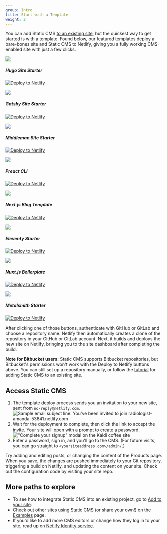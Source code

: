 ```yaml
---
group: Intro
title: Start with a Template
weight: 2
---
```


You can add Static CMS [to an existing site](/docs/add-to-your-site/), but the quickest way to get started is with a template. Found below, our featured templates deploy a bare-bones site and Static CMS to Netlify, giving you a fully working CMS-enabled site with just a few clicks.

<div style={{ display: 'grid', gridTemplateColumns: 'repeat(3, minmax(0, 1fr))', gap: '24px' }}>
  <div
    style={{
      display: 'flex',
      flexDirection: 'column',
      justifyContent: 'center',
      alignItems: 'center',
      gap: '8px',
    }}
  >
    <div
      style={{
        width: '120px',
        height: '120px',
        display: 'flex',
        justifyContent: 'center',
        alignItems: 'center',
      }}
    >
      <img style={{ display: 'flex', height: '100%' }} src="/img/hugo.svg" />
    </div>
    <h5 style={{ margin: 0 }}>Hugo Site Starter</h5>
    <p style={{ margin: 0 }}>
      <a href="https://app.netlify.com/start/deploy?repository=https://github.com/StaticJsCMS/static-cms-hugo-netlify-template&amp;stack=cms">
        <img src="https://www.netlify.com/img/deploy/button.svg" alt="Deploy to Netlify" />
      </a>
    </p>
  </div>
  <div
    style={{
      display: 'flex',
      flexDirection: 'column',
      justifyContent: 'center',
      alignItems: 'center',
      gap: '8px',
    }}
  >
    <div
      style={{
        width: '120px',
        height: '120px',
        display: 'flex',
        justifyContent: 'center',
        alignItems: 'center',
      }}
    >
      <img style={{ display: 'flex', height: '100%' }} src="/img/gatsby.svg" />
    </div>
    <h5 style={{ margin: 0 }}>Gatsby Site Starter</h5>
    <p style={{ margin: 0 }}>
      <a href="https://app.netlify.com/start/deploy?repository=https://github.com/StaticJsCMS/static-cms-gatsby-netlify-template&amp;stack=cms">
        <img src="https://www.netlify.com/img/deploy/button.svg" alt="Deploy to Netlify" />
      </a>
    </p>
  </div>
  <div
    style={{
      display: 'flex',
      flexDirection: 'column',
      justifyContent: 'center',
      alignItems: 'center',
      gap: '8px',
    }}
  >
    <div
      style={{
        width: '120px',
        height: '120px',
        display: 'flex',
        justifyContent: 'center',
        alignItems: 'center',
      }}
    >
      <img style={{ display: 'flex', height: '100%' }} src="/img/middleman.svg" />
    </div>
    <h5 style={{ margin: 0 }}>Middleman Site Starter</h5>
    <p style={{ margin: 0 }}>
      <a href="https://app.netlify.com/start/deploy?repository=https://github.com/tomrutgers/middleman-starter-netlify-cms&amp;stack=cms">
        <img src="https://www.netlify.com/img/deploy/button.svg" alt="Deploy to Netlify" />
      </a>
    </p>
  </div>
  <div
    style={{
      display: 'flex',
      flexDirection: 'column',
      justifyContent: 'center',
      alignItems: 'center',
      gap: '8px',
    }}
  >
    <div
      style={{
        width: '120px',
        height: '120px',
        display: 'flex',
        justifyContent: 'center',
        alignItems: 'center',
      }}
    >
      <img style={{ display: 'flex', height: '100%' }} src="/img/preact.svg" />
    </div>
    <h5 style={{ margin: 0 }}>Preact CLI</h5>
    <p style={{ margin: 0 }}>
      <a href="https://app.netlify.com/start/deploy?repository=https://github.com/StaticJsCMS/static-cms-preact-netlify-template&amp;stack=cms">
        <img src="https://www.netlify.com/img/deploy/button.svg" alt="Deploy to Netlify" />
      </a>
    </p>
  </div>
  <div
    style={{
      display: 'flex',
      flexDirection: 'column',
      justifyContent: 'center',
      alignItems: 'center',
      gap: '8px',
    }}
  >
    <div
      style={{
        width: '120px',
        height: '120px',
        display: 'flex',
        justifyContent: 'center',
        alignItems: 'center',
      }}
    >
      <img style={{ display: 'flex', height: '100%' }} src="/img/nextjs.svg" />
    </div>
    <h5 style={{ margin: 0 }}>Next.js Blog Template</h5>
    <p style={{ margin: 0 }}>
      <a href="https://app.netlify.com/start/deploy?repository=https://github.com/StaticJsCMS/static-cms-nextjs-netlify-blog-template&amp;stack=cms">
        <img src="https://www.netlify.com/img/deploy/button.svg" alt="Deploy to Netlify" />
      </a>
    </p>
  </div>
  <div
    style={{
      display: 'flex',
      flexDirection: 'column',
      justifyContent: 'center',
      alignItems: 'center',
      gap: '8px',
    }}
  >
    <div
      style={{
        width: '120px',
        height: '120px',
        display: 'flex',
        justifyContent: 'center',
        alignItems: 'center',
      }}
    >
      <img style={{ display: 'flex', height: '100%' }} src="/img/11ty-logo.svg" />
    </div>
    <h5 style={{ margin: 0 }}>Eleventy Starter</h5>
    <p style={{ margin: 0 }}>
      <a href="https://app.netlify.com/start/deploy?repository=https://github.com/surjithctly/neat-starter&amp;stack=cms">
        <img src="https://www.netlify.com/img/deploy/button.svg" alt="Deploy to Netlify" />
      </a>
    </p>
  </div>
  <div
    style={{
      display: 'flex',
      flexDirection: 'column',
      justifyContent: 'center',
      alignItems: 'center',
      gap: '8px',
    }}
  >
    <div
      style={{
        width: '120px',
        height: '120px',
        display: 'flex',
        justifyContent: 'center',
        alignItems: 'center',
      }}
    >
      <img style={{ display: 'flex', height: '100%' }} src="/img/nuxt.svg" />
    </div>
    <h5 style={{ margin: 0 }}>Nuxt.js Boilerplate</h5>
    <p style={{ margin: 0 }}>
      <a href="https://app.netlify.com/start/deploy?repository=https://github.com/Knogobert/ntn-boilerplate&amp;stack=cms">
        <img src="https://www.netlify.com/img/deploy/button.svg" alt="Deploy to Netlify" />
      </a>
    </p>
  </div>
  <div
    style={{
      display: 'flex',
      flexDirection: 'column',
      justifyContent: 'center',
      alignItems: 'center',
      gap: '8px',
    }}
  >
    <div
      style={{
        width: '120px',
        height: '120px',
        display: 'flex',
        justifyContent: 'center',
        alignItems: 'center',
      }}
    >
      <img style={{ display: 'flex', height: '100%' }} src="/img/metalsmith.svg" />
    </div>
    <h5 style={{ margin: 0 }}>Metalsmith Starter</h5>
    <p style={{ margin: 0 }}>
      <a href="https://app.netlify.com/start/deploy?repository=https://github.com/wernerglinka/metalsmith-netlify-starter">
        <img src="https://www.netlify.com/img/deploy/button.svg" alt="Deploy to Netlify" />
      </a>
    </p>
  </div>
</div>

After clicking one of those buttons, authenticate with GitHub or GitLab and choose a repository name. Netlify then automatically creates a clone of the repository in your GitHub or GitLab account. Next, it builds and deploys the new site on Netlify, bringing you to the site dashboard after completing the build.

**Note for Bitbucket users:** Static CMS supports Bitbucket repositories, but Bitbucket's permissions won't work with the Deploy to Netlify buttons above. You can still set up a repository manually, or follow the [tutorial](/docs/add-to-your-site) for adding Static CMS to an existing site.

## Access Static CMS

1. The template deploy process sends you an invitation to your new site, sent from `no-reply@netlify.com`.
   ![Sample email subject line: You've been invited to join radiologist-amanda-53841.netlify.com](/img/email-subject.webp)
2. Wait for the deployment to complete, then click the link to accept the invite. Your site will open with a prompt to create a password.
   !["Complete your signup" modal on the Kaldi coffee site](/img/create-password.webp)
3. Enter a password, sign in, and you'll go to the CMS. (For future visits, you can go straight to `<yoursiteaddress.com>/admin/`.)

Try adding and editing posts, or changing the content of the Products page. When you save, the changes are pushed immediately to your Git repository, triggering a build on Netlify, and updating the content on your site. Check out the configuration code by visiting your site repo.

## More paths to explore

- To see how to integrate Static CMS into an existing project, go to [Add to your site](/docs/add-to-your-site/).
- Check out other sites using Static CMS (or share your own!) on the [Examples](/docs/examples/) page.
- If you'd like to add more CMS editors or change how they log in to your site, read up on [Netlify Identity service](https://www.netlify.com/docs/identity).
